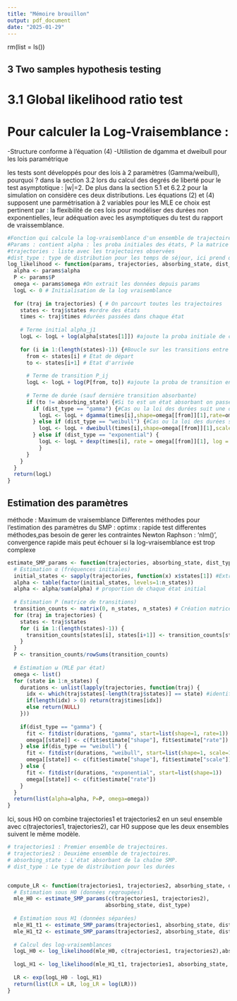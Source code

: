 ```yaml
---
title: "Mémoire brouillon"
output: pdf_document
date: "2025-01-29"
---
```


rm(list = ls())

## 3 Two samples hypothesis testing
# 3.1 Global likelihood ratio test

# Pour calculer la Log-Vraisemblance :
-Structure conforme à l'équation (4)
-Utilistion de dgamma et dweibull pour les lois paramétrique

les tests sont développés pour des lois à 2 paramètres (Gamma/weibull), pourquoi ? dans la section 3.2 lors du calcul des degrés de liberté pour le test asymptotique : |w|=2. De plus dans la section 5.1 et 6.2.2 pour la simulation on considère ces deux distributions. Les équations (2) et (4) supposent une parmétrisation à 2 variables pour les MLE
ce choix est pertinent par : la flexibilité de ces lois pour modéliser des durées non exponentielles, leur adéquation avec les asymptotiques du test du rapport de vraissemblance.
```r
#Fonction qui calcule la log-vraisemblance d'un ensemble de trajectoires d'un SMP.
#Params : contient alpha : les proba initiales des états, P la matrice de transition entre les états, omega la liste des paramètres des lois de durée associées aux états
#trajectories : liste avec les trajectoires observées
#dist_type : type de distribution pour les temps de séjour, ici prend que gamma ou Weibull.
log_likelihood <- function(params, trajectories, absorbing_state, dist_type) {
  alpha <- params$alpha
  P <- params$P
  omega <- params$omega #On extrait les données depuis params
  logL <- 0 # Initialisation de la log vraisemblance
  
  for (traj in trajectories) { # On parcourt toutes les trajectoires
    states <- traj$states #ordre des états
    times <- traj$times #durées passées dans chaque état
    
    # Terme initial alpha_j1
    logL <- logL + log(alpha[states[1]]) #ajoute la proba initiale de commencer dans un état s1 est alpha_j1
    
    for (i in 1:(length(states)-1)) {#Boucle sur les transitions entre états
      from <- states[i] # Etat de départ
      to <- states[i+1] # Etat d'arrivée
      
      # Terme de transition P_ij
      logL <- logL + log(P[from, to]) #ajoute la proba de transition entre les états from et to
      
      # Terme de durée (sauf dernière transition absorbante)
      if (to != absorbing_state) {#Si to est un état absorbant on passe à la transition suivante
        if (dist_type == "gamma") {#Cas ou la loi des durées suit une distribution gamma.
          logL <- logL + dgamma(times[i],shape=omega[[from]][1],rate=omega[[from]][2], log=TRUE)#Shape = paramètre k, rate=parametre teta
        } else if (dist_type == "weibull") {#Cas ou la loi des durées suit une distribution Weibull
          logL <- logL + dweibull(times[i],shape=omega[[from]][1],scale=omega[[from]][2], log=TRUE)
        } else if (dist_type == "exponential") {
          logL <- logL + dexp(times[i], rate = omega[[from]][1], log = TRUE)
          }
      }
    }
  }
  return(logL)
}
```



## Estimation des paramètres

méthode : Maximum de vraisemblance
Differentes méthodes pour l'estimation des paramètres du SMP :
optimx : rapide test differentes méthodes,pas besoin de gerer les contraintes
Newton Raphson : 'nlm()', convergence rapide mais peut échouer si la log-vraisemblance est trop complexe

```r
estimate_SMP_params <- function(trajectories, absorbing_state, dist_type) {
  # Estimation α (fréquences initiales)
  initial_states <- sapply(trajectories, function(x) x$states[1]) #Extrait le premier état de chaque trajectoire pour identifier les états initiaux
  alpha <- table(factor(initial_states, levels=1:n_states))
  alpha <- alpha/sum(alpha) # proportion de chaque état initial
  
  # Estimation P (matrice de transitions)
  transition_counts <- matrix(0, n_states, n_states) # Création matrice n*n
  for (traj in trajectories) {
    states <- traj$states
    for (i in 1:(length(states)-1)) {
      transition_counts[states[i], states[i+1]] <- transition_counts[states[i], states[i+1]] + 1
    }
  }
  P <- transition_counts/rowSums(transition_counts)
  
  # Estimation ω (MLE par état)
  omega <- list()
  for (state in 1:n_states) {
    durations <- unlist(lapply(trajectories, function(traj) {
      idx <- which(traj$states[-length(traj$states)] == state) #identifie les indices (idx) où l'état courant apparaît avant la dernière transition (on exclut l'état absorbant)
      if(length(idx) > 0) return(traj$times[idx]) 
      else return(NULL)
    }))
    
    if(dist_type == "gamma") {
      fit <- fitdistr(durations, "gamma", start=list(shape=1, rate=1))
      omega[[state]] <- c(fit$estimate["shape"], fit$estimate["rate"])
    } else if(dis_type == "weibull") {
      fit <- fitdistr(durations, "weibull", start=list(shape=1, scale=1))
      omega[[state]] <- c(fit$estimate["shape"], fit$estimate["scale"]) #La fonction fitdistr ajuste les paramètres de la distribution en maximisant la vraisemblance des données de durées observées.
    } else {
      fit <- fitdistr(durations, "exponential", start=list(shape=1))
      omega[[state]] <- c(fit$estimate["rate"])
    }
  }
  return(list(alpha=alpha, P=P, omega=omega))
}
```














Ici, sous H0 on combine trajectories1 et trajectories2 en un seul ensemble avec c(trajectories1, trajectories2), car H0 suppose que les deux ensembles suivent le même modèle.

```r
# trajectories1 : Premier ensemble de trajectoires.
# trajectories2 : Deuxième ensemble de trajectoires.
# absorbing_state : L'état absorbant de la chaîne SMP.
# dist_type : Le type de distribution pour les durées


compute_LR <- function(trajectories1, trajectories2, absorbing_state, dist_type) {
  # Estimation sous H0 (données regroupées)
  mle_H0 <- estimate_SMP_params(c(trajectories1, trajectories2), 
                               absorbing_state, dist_type)
  
  # Estimation sous H1 (données séparées)
  mle_H1_t1 <- estimate_SMP_params(trajectories1, absorbing_state, dist_type)
  mle_H1_t2 <- estimate_SMP_params(trajectories2, absorbing_state, dist_type)
  
  # Calcul des log-vraisemblances
  logL_H0 <- log_likelihood(mle_H0, c(trajectories1, trajectories2),absorbing_state, dist_type)
  
  logL_H1 <- log_likelihood(mle_H1_t1, trajectories1, absorbing_state, dist_type) + log_likelihood(mle_H1_t2, trajectories2, absorbing_state, dist_type) #La log-vraisemblance totale est la somme des log-vraisemblances des deux ensembles
  
  LR <- exp(logL_H0 - logL_H1)
  return(list(LR = LR, log_LR = log(LR)))
}
```
























